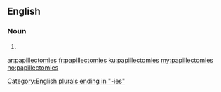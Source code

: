 ==English==

===Noun===
{{head|en|plural}}

# {{plural of|papillectomy|lang=en|nocat=1}}

[[Category:English plurals ending in "-ies"]]

[[ar:papillectomies]]
[[fr:papillectomies]]
[[ku:papillectomies]]
[[my:papillectomies]]
[[no:papillectomies]]